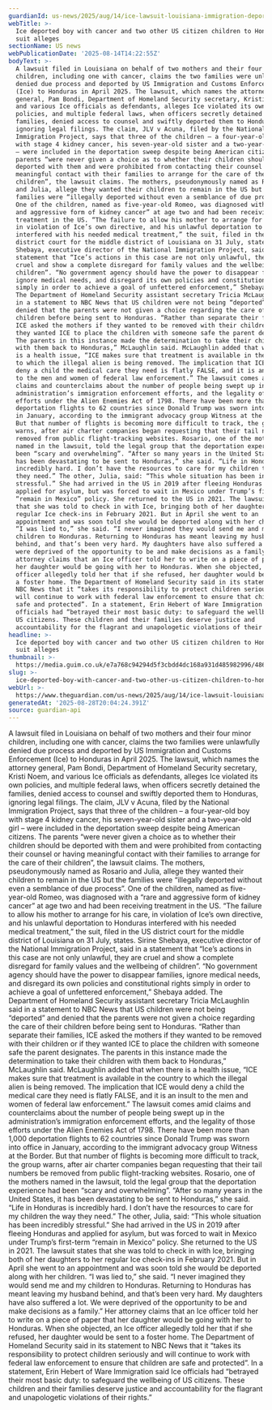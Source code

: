 ```yaml
---
guardianId: us-news/2025/aug/14/ice-lawsuit-louisiana-immigration-deportation
webTitle: >-
  Ice deported boy with cancer and two other US citizen children to Honduras,
  suit alleges
sectionName: US news
webPublicationDate: '2025-08-14T14:22:55Z'
bodyText: >-
  A lawsuit filed in Louisiana on behalf of two mothers and their four minor
  children, including one with cancer, claims the two families were unlawfully
  denied due process and deported by US Immigration and Customs Enforcement
  (Ice) to Honduras in April 2025. The lawsuit, which names the attorney
  general, Pam Bondi, Department of Homeland Security secretary, Kristi Noem,
  and various Ice officials as defendants, alleges Ice violated its own
  policies, and multiple federal laws, when officers secretly detained the
  families, denied access to counsel and swiftly deported them to Honduras,
  ignoring legal filings. The claim, JLV v Acuna, filed by the National
  Immigration Project, says that three of the children – a four-year-old boy
  with stage 4 kidney cancer, his seven-year-old sister and a two-year-old girl
  – were included in the deportation sweep despite being American citizens. The
  parents “were never given a choice as to whether their children should be
  deported with them and were prohibited from contacting their counsel or having
  meaningful contact with their families to arrange for the care of their
  children”, the lawsuit claims. The mothers, pseudonymously named as Rosario
  and Julia, allege they wanted their children to remain in the US but the
  families were “illegally deported without even a semblance of due process”.
  One of the children, named as five-year-old Romeo, was diagnosed with a “rare
  and aggressive form of kidney cancer” at age two and had been receiving
  treatment in the US. “The failure to allow his mother to arrange for his care,
  in violation of Ice’s own directive, and his unlawful deportation to Honduras
  interfered with his needed medical treatment,” the suit, filed in the US
  district court for the middle district of Louisiana on 31 July, states. Sirine
  Shebaya, executive director of the National Immigration Project, said in a
  statement that “Ice’s actions in this case are not only unlawful, they are
  cruel and show a complete disregard for family values and the wellbeing of
  children”. “No government agency should have the power to disappear families,
  ignore medical needs, and disregard its own policies and constitutional rights
  simply in order to achieve a goal of unfettered enforcement,” Shebaya added.
  The Department of Homeland Security assistant secretary Tricia McLaughlin said
  in a statement to NBC News that US children were not being “deported” and
  denied that the parents were not given a choice regarding the care of their
  children before being sent to Honduras. “Rather than separate their families,
  ICE asked the mothers if they wanted to be removed with their children or if
  they wanted ICE to place the children with someone safe the parent designates.
  The parents in this instance made the determination to take their children
  with them back to Honduras,” McLaughlin said. McLaughlin added that when there
  is a health issue, “ICE makes sure that treatment is available in the country
  to which the illegal alien is being removed. The implication that ICE would
  deny a child the medical care they need is flatly FALSE, and it is an insult
  to the men and women of federal law enforcement.” The lawsuit comes amid
  claims and counterclaims about the number of people being swept up in the
  administration’s immigration enforcement efforts, and the legality of those
  efforts under the Alien Enemies Act of 1798. There have been more than 1,000
  deportation flights to 62 countries since Donald Trump was sworn into office
  in January, according to the immigrant advocacy group Witness at the Border.
  But that number of flights is becoming more difficult to track, the group
  warns, after air charter companies began requesting that their tail numbers be
  removed from public flight-tracking websites. Rosario, one of the mothers
  named in the lawsuit, told the legal group that the deportation experience had
  been “scary and overwhelming”. “After so many years in the United States, it
  has been devastating to be sent to Honduras,” she said. “Life in Honduras is
  incredibly hard. I don’t have the resources to care for my children the way
  they need.” The other, Julia, said: “This whole situation has been incredibly
  stressful.” She had arrived in the US in 2019 after fleeing Honduras and
  applied for asylum, but was forced to wait in Mexico under Trump’s first-term
  “remain in Mexico” policy. She returned to the US in 2021. The lawsuit states
  that she was told to check in with Ice, bringing both of her daughters to her
  regular Ice check-ins in February 2021. But in April she went to an
  appointment and was soon told she would be deported along with her children.
  “I was lied to,” she said. “I never imagined they would send me and my
  children to Honduras. Returning to Honduras has meant leaving my husband
  behind, and that’s been very hard. My daughters have also suffered a lot. We
  were deprived of the opportunity to be and make decisions as a family.” Her
  attorney claims that an Ice officer told her to write on a piece of paper that
  her daughter would be going with her to Honduras. When she objected, an Ice
  officer allegedly told her that if she refused, her daughter would be sent to
  a foster home. The Department of Homeland Security said in its statement to
  NBC News that it “takes its responsibility to protect children seriously and
  will continue to work with federal law enforcement to ensure that children are
  safe and protected”. In a statement, Erin Hebert of Ware Immigration said Ice
  officials had “betrayed their most basic duty: to safeguard the wellbeing of
  US citizens. These children and their families deserve justice and
  accountability for the flagrant and unapologetic violations of their rights.”
headline: >-
  Ice deported boy with cancer and two other US citizen children to Honduras,
  suit alleges
thumbnail: >-
  https://media.guim.co.uk/e7a768c94294d5f3cbdd4dc168a931d485982996/486_0_5001_4000/500.jpg
slug: >-
  ice-deported-boy-with-cancer-and-two-other-us-citizen-children-to-honduras-suit-alleges
webUrl: >-
  https://www.theguardian.com/us-news/2025/aug/14/ice-lawsuit-louisiana-immigration-deportation
generatedAt: '2025-08-28T20:04:24.391Z'
source: guardian-api
---
```

A lawsuit filed in Louisiana on behalf of two mothers and their four minor children, including one with cancer, claims the two families were unlawfully denied due process and deported by US Immigration and Customs Enforcement (Ice) to Honduras in April 2025. The lawsuit, which names the attorney general, Pam Bondi, Department of Homeland Security secretary, Kristi Noem, and various Ice officials as defendants, alleges Ice violated its own policies, and multiple federal laws, when officers secretly detained the families, denied access to counsel and swiftly deported them to Honduras, ignoring legal filings. The claim, JLV v Acuna, filed by the National Immigration Project, says that three of the children – a four-year-old boy with stage 4 kidney cancer, his seven-year-old sister and a two-year-old girl – were included in the deportation sweep despite being American citizens. The parents “were never given a choice as to whether their children should be deported with them and were prohibited from contacting their counsel or having meaningful contact with their families to arrange for the care of their children”, the lawsuit claims. The mothers, pseudonymously named as Rosario and Julia, allege they wanted their children to remain in the US but the families were “illegally deported without even a semblance of due process”. One of the children, named as five-year-old Romeo, was diagnosed with a “rare and aggressive form of kidney cancer” at age two and had been receiving treatment in the US. “The failure to allow his mother to arrange for his care, in violation of Ice’s own directive, and his unlawful deportation to Honduras interfered with his needed medical treatment,” the suit, filed in the US district court for the middle district of Louisiana on 31 July, states. Sirine Shebaya, executive director of the National Immigration Project, said in a statement that “Ice’s actions in this case are not only unlawful, they are cruel and show a complete disregard for family values and the wellbeing of children”. “No government agency should have the power to disappear families, ignore medical needs, and disregard its own policies and constitutional rights simply in order to achieve a goal of unfettered enforcement,” Shebaya added. The Department of Homeland Security assistant secretary Tricia McLaughlin said in a statement to NBC News that US children were not being “deported” and denied that the parents were not given a choice regarding the care of their children before being sent to Honduras. “Rather than separate their families, ICE asked the mothers if they wanted to be removed with their children or if they wanted ICE to place the children with someone safe the parent designates. The parents in this instance made the determination to take their children with them back to Honduras,” McLaughlin said. McLaughlin added that when there is a health issue, “ICE makes sure that treatment is available in the country to which the illegal alien is being removed. The implication that ICE would deny a child the medical care they need is flatly FALSE, and it is an insult to the men and women of federal law enforcement.” The lawsuit comes amid claims and counterclaims about the number of people being swept up in the administration’s immigration enforcement efforts, and the legality of those efforts under the Alien Enemies Act of 1798. There have been more than 1,000 deportation flights to 62 countries since Donald Trump was sworn into office in January, according to the immigrant advocacy group Witness at the Border. But that number of flights is becoming more difficult to track, the group warns, after air charter companies began requesting that their tail numbers be removed from public flight-tracking websites. Rosario, one of the mothers named in the lawsuit, told the legal group that the deportation experience had been “scary and overwhelming”. “After so many years in the United States, it has been devastating to be sent to Honduras,” she said. “Life in Honduras is incredibly hard. I don’t have the resources to care for my children the way they need.” The other, Julia, said: “This whole situation has been incredibly stressful.” She had arrived in the US in 2019 after fleeing Honduras and applied for asylum, but was forced to wait in Mexico under Trump’s first-term “remain in Mexico” policy. She returned to the US in 2021. The lawsuit states that she was told to check in with Ice, bringing both of her daughters to her regular Ice check-ins in February 2021. But in April she went to an appointment and was soon told she would be deported along with her children. “I was lied to,” she said. “I never imagined they would send me and my children to Honduras. Returning to Honduras has meant leaving my husband behind, and that’s been very hard. My daughters have also suffered a lot. We were deprived of the opportunity to be and make decisions as a family.” Her attorney claims that an Ice officer told her to write on a piece of paper that her daughter would be going with her to Honduras. When she objected, an Ice officer allegedly told her that if she refused, her daughter would be sent to a foster home. The Department of Homeland Security said in its statement to NBC News that it “takes its responsibility to protect children seriously and will continue to work with federal law enforcement to ensure that children are safe and protected”. In a statement, Erin Hebert of Ware Immigration said Ice officials had “betrayed their most basic duty: to safeguard the wellbeing of US citizens. These children and their families deserve justice and accountability for the flagrant and unapologetic violations of their rights.”
